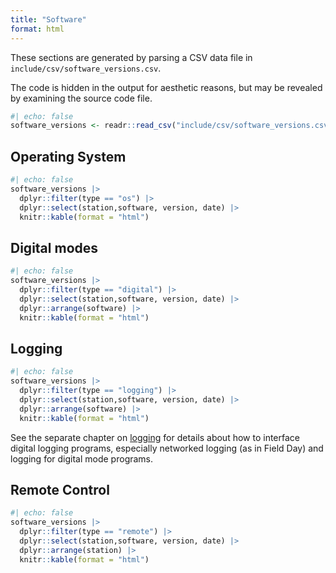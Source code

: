 ```yaml
---
title: "Software"
format: html
---
```


::: {.callout-note}

These sections are generated by parsing a CSV data file in `include/csv/software_versions.csv`.

The code is hidden in the output for aesthetic reasons, but may be revealed by examining the source code file.

:::

```r
#| echo: false
software_versions <- readr::read_csv("include/csv/software_versions.csv", show_col_types = FALSE)
```

## Operating System

```r
#| echo: false
software_versions |>
  dplyr::filter(type == "os") |>
  dplyr::select(station,software, version, date) |>
  knitr::kable(format = "html") 
```

## Digital modes

```r
#| echo: false
software_versions |>
  dplyr::filter(type == "digital") |>
  dplyr::select(station,software, version, date) |>
  dplyr::arrange(software) |>
  knitr::kable(format = "html") 
```

## Logging

```r
#| echo: false
software_versions |>
  dplyr::filter(type == "logging") |>
  dplyr::select(station,software, version, date) |>
  dplyr::arrange(software) |>
  knitr::kable(format = "html") 
```

See the separate chapter on [logging](logging.qmd) for details about how to interface digital logging programs, especially networked logging (as in Field Day) and logging for digital mode programs.

## Remote Control

```r
#| echo: false
software_versions |>
  dplyr::filter(type == "remote") |>
  dplyr::select(station,software, version, date) |>
  dplyr::arrange(station) |>
  knitr::kable(format = "html") 
```

